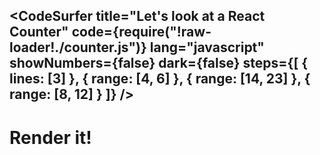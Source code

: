 
<CodeSurfer
  title="Let's look at a React Counter"
  code={require("!raw-loader!./counter.js")}
  lang="javascript"
  showNumbers={false}
  dark={false}
  steps={[
    { lines: [3] },
    { range: [4, 6] },
    { range: [14, 23] },
    { range: [8, 12] }
  ]}
/>
---

 # Render it!
<Counter />
